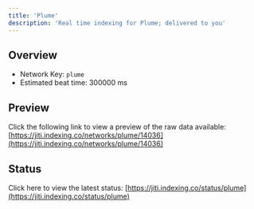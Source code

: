 ```yaml
---
title: 'Plume'
description: 'Real time indexing for Plume; delivered to you'
---
```


## Overview
- Network Key: `plume`
- Estimated beat time: 300000 ms

## Preview
Click the following link to view a preview of the raw data available: [https://jiti.indexing.co/networks/plume/14036](https://jiti.indexing.co/networks/plume/14036)

## Status
Click here to view the latest status: [https://jiti.indexing.co/status/plume](https://jiti.indexing.co/status/plume)
